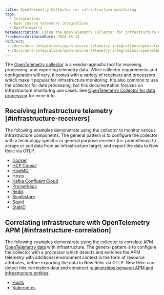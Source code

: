 ```yaml
---
title: OpenTelemetry Collector for infrastructure monitoring
tags:
  - Integrations
  - Open source telemetry integrations
  - OpenTelemetry
metaDescription: Using the OpenTelemetry Collector for infrastructure monitoring
freshnessValidatedDate: 2024-05-14
redirect:
 - /docs/more-integrations/open-source-telemetry-integrations/opentelemetry/get-started/collector-infra-monitoring/opentelemetry-collector-infra-docker
 - /docs/more-integrations/open-source-telemetry-integrations/opentelemetry/get-started/collector-infra-monitoring/opentelemetry-collector-infra-redis
---
```


The [OpenTelemetry collector](https://opentelemetry.io/docs/collector/) is a vendor-agnostic tool for receiving, processing, and exporting telemetry data. While collector requirements and configuration will vary, it comes with a variety of receivers and processors which make it popular for infrastructure monitoring. It's also common to use the collector for data processing, but this documentation focuses on infrastructure monitoring use cases. See [OpenTelemetry Collector for data processing](/docs/more-integrations/open-source-telemetry-integrations/opentelemetry/get-started/collector-processing/opentelemetry-collector-processing-intro) for more info.

## Receiving infrastructure telemetry [#infrastructure-receivers]

The following examples demonstrate using the collector to monitor various infrastructure components. The general pattern is to configure the collector with a technology specific or general purpose receiver (i.e. prometheus) to scrape or poll data from an infrastructure target, and export the data to New Relic via OTLP.

- [Docker](https://github.com/newrelic/newrelic-opentelemetry-examples/tree/main/other-examples/collector/docker)
- [HCP Consul](/docs/more-integrations/open-source-telemetry-integrations/opentelemetry/get-started/collector-infra-monitoring/opentelemetry-collector-infra-hcp-consul)
- [HiveMQ](/docs/more-integrations/open-source-telemetry-integrations/opentelemetry/get-started/collector-infra-monitoring/opentelemetry-collector-infra-hivemq)
- [Hosts](/docs/more-integrations/open-source-telemetry-integrations/opentelemetry/get-started/collector-infra-monitoring/opentelemetry-collector-infra-hosts)
- [Kafka Confluent Cloud](/docs/more-integrations/open-source-telemetry-integrations/opentelemetry/get-started/collector-infra-monitoring/opentelemetry-collector-infra-kafka-confluentcloud)
- [Prometheus](/docs/more-integrations/open-source-telemetry-integrations/opentelemetry/get-started/collector-infra-monitoring/opentelemetry-collector-infra-prometheus)
- [Redis](https://github.com/newrelic/newrelic-opentelemetry-examples/tree/main/other-examples/collector/redis)
- [Singlestore](/docs/more-integrations/open-source-telemetry-integrations/opentelemetry/get-started/collector-infra-monitoring/opentelemetry-collector-infra-singlestore)
- [Squid](/docs/more-integrations/open-source-telemetry-integrations/opentelemetry/get-started/collector-infra-monitoring/opentelemetry-collector-infra-squid)
- [StatsD](/docs/more-integrations/open-source-telemetry-integrations/opentelemetry/get-started/collector-infra-monitoring/opentelemetry-collector-infra-statsd)

## Correlating infrastructure with OpenTelemetry APM [#infrastructure-correlation]

The following examples demonstrate using the collector to correlate [APM OpenTelemetry data](/docs/more-integrations/open-source-telemetry-integrations/opentelemetry/get-started/apm-monitoring/opentelemetry-apm-intro) with infrastructure. The general pattern is to configure the collector with a processor which detects and enriches the APM telemetry with additional environment context in the form of resource attributes, before exporting the data to New Relic via OTLP. New Relic can detect this correlation data and construct [relationships between APM and infrastructure entities](/docs/more-integrations/open-source-telemetry-integrations/opentelemetry/best-practices/opentelemetry-best-practices-resources).

- [Hosts](/docs/more-integrations/open-source-telemetry-integrations/opentelemetry/get-started/collector-infra-monitoring/opentelemetry-collector-infra-hosts)
- [Kubernetes](/docs/more-integrations/open-source-telemetry-integrations/opentelemetry/get-started/collector-infra-monitoring/opentelemetry-collector-infra-k8s)
